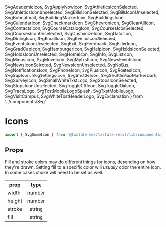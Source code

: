   SvgAcademicIcon,
  SvgApplyNowIcon,
  SvgAthleticsIconSelected,
  SvgAthleticsIconUnselected,
  SvgBillsIconSelected,
  SvgBillsIconUnselected,
  SvgBobcatmail,
  SvgBuildingMarkerIcon,
  SvgBuildingsIcon,
  SvgCalendarIcon,
  SvgCheckmarkIcon,
  SvgChevronIcon,
  SvgClearAllIcon,
  SvgContactsIcon,
  SvgCourseCatalogIcon,
  SvgCoursesIconSelected,
  SvgCoursesIconUnselected,
  SvgCustomizeIcon,
  SvgDataIcon,
  SvgDiningIcon,
  SvgEmailIcon,
  SvgEventsIconSelected,
  SvgEventsIconUnselected,
  SvgExit,
  SvgFeedback,
  SvgFilterIcon,
  SvgGradCapIcon,
  SvgHamburgerIcon,
  SvgHelpIcon,
  SvgHoldsIconSelected,
  SvgHoldsIconUnselected,
  SvgHomeIcon,
  SvgInfo,
  SvgListIcon,
  SvgMinusIcon,
  SvgMoveIcon,
  SvgMytxstIcon,
  SvgNewsEventsIcon,
  SvgNewsIconSelected,
  SvgNewsIconUnselected,
  SvgNoBus,
  SvgNotificationsIcon,
  SvgPhoneIcon,
  SvgPlusIcon,
  SvgRoutesIcon,
  SvgSapIcon,
  SvgSettingsIcon,
  SvgShuttleIcon,
  SvgShuttleMapMarkerDark,
  SvgSurveyIcon,
  SvgSmallWhiteTxstLogo,
  SvgStopsIconSelected,
  SvgStopsIconUnselected,
  SvgToggleOffIcon,
  SvgToggleOnIcon,
  SvgTracsLogo,
  SvgTxstMobileLogoSplash,
  SvgTxstMobileLogo,
  SvgVisitCampus,
  SvgWhiteTxstHeaderLogo,
  SvgExclamation
} from '../components/Svg'

<Meta title="Icons|All" component={SvgHomeIcon} />

# Icons
```js
import { SvgSomeIcon } from '@txstate-mws/txstate-react/lib/components/Svg/SvgSomeIcon'
```

## Props
Fill and stroke colors may do different things for icons, depending on how they're drawn. Setting fill
to a specific color will _usually_ color the entire icon. In some cases stroke will need to be set as well.

| prop          	|    type   	|
|-----------------|:-----------:|
| width           | number   	  |
| height       	  | number 	    |
| stroke        	| string     	|
| fill 	          | string     	|

<Preview>
  <Story name='icon story'>
    <Stack>
      <Stack horizontal spacing={4} wrap>
        <SvgAcademicIcon fill='#501214' width={64} height={64} />
        <SvgApplyNowIcon fill='#501214' width={64} height={64} />
        <SvgAthleticsIconSelected fill='#501214' width={64} height={64} />
        <SvgAthleticsIconUnselected fill='#501214' width={64} height={64} />
        <SvgBillsIconSelected fill='#501214' width={64} height={64} />
        <SvgBillsIconUnselected fill='#501214' width={64} height={64} />
        <SvgBobcatmail fill='#501214' width={64} height={64} />
        <SvgBuildingMarkerIcon fill='#501214' width={64} height={64} />
        <SvgBuildingsIcon fill='#501214' width={64} height={64} />
        <SvgCalendarIcon fill='#501214' width={64} height={64} />
        <SvgCheckmarkIcon fill='#501214' width={64} height={64} />
        <SvgChevronIcon fill='#501214' width={64} height={64} />
        <SvgClearAllIcon fill='#501214' width={64} height={64} />
        <SvgContactsIcon fill='#501214' width={64} height={64} />
        <SvgCourseCatalogIcon fill='#501214' width={64} height={64} />
        <SvgCoursesIconSelected fill='#501214' width={64} height={64} />
        <SvgCoursesIconUnselected fill='#501214' width={64} height={64} />
        <SvgCustomizeIcon fill='#501214' width={64} height={64} />
        <SvgDataIcon fill='#501214' width={64} height={64} />
        <SvgDiningIcon fill='#501214' width={64} height={64} />
        <SvgEmailIcon fill='#501214' width={64} height={64} />
        <SvgEventsIconSelected fill='#501214' width={64} height={64} />
        <SvgEventsIconUnselected fill='#501214' width={64} height={64} />
        <SvgExit fill='#501214' width={64} height={64} />
        <SvgFeedback fill='#501214' width={64} height={64} />
        <SvgFilterIcon fill='#501214' width={64} height={64} />
        <SvgGradCapIcon fill='#501214' width={64} height={64} />
        <SvgHamburgerIcon fill='#501214' width={64} height={64} />
        <SvgHelpIcon fill='#501214' width={64} height={64} />
        <SvgHoldsIconSelected fill='#501214' width={64} height={64} />
        <SvgHoldsIconUnselected fill='#501214' width={64} height={64} />
        <SvgHomeIcon fill='#501214' width={64} height={64} />
        <SvgInfo fill='#501214' width={64} height={64} />
        <SvgListIcon fill='#501214' width={64} height={64} />
        <SvgMinusIcon fill='#501214' width={64} height={64} />
        <SvgMoveIcon fill='#501214' width={64} height={64} />
        <SvgMytxstIcon fill='#501214' width={64} height={64} />
        <SvgNewsEventsIcon fill='#501214' width={64} height={64} />
        <SvgNewsIconSelected fill='#501214' width={64} height={64} />
        <SvgNewsIconUnselected fill='#501214' width={64} height={64} />
        <SvgNoBus fill='#501214' width={64} height={64} />
        <SvgNotificationsIcon fill='#501214' width={64} height={64} />
        <SvgPhoneIcon fill='#501214' width={64} height={64} />
        <SvgPlusIcon fill='#501214' width={64} height={64} />
        <SvgRoutesIcon fill='#501214' width={64} height={64} />
        <SvgSapIcon fill='#501214' width={64} height={64} />
        <SvgSettingsIcon fill='#501214' width={64} height={64} />
        <SvgShuttleIcon fill='#501214' width={64} height={64} />
        <SvgShuttleMapMarkerDark fill='#501214' width={64} height={64} />
        <SvgSurveyIcon fill='#501214' width={64} height={64} />
        <SvgStopsIconSelected fill='#501214' width={64} height={64} />
        <SvgStopsIconUnselected fill='#501214' width={64} height={64} />
        <SvgToggleOffIcon fill='#501214' width={64} height={64} />
        <SvgToggleOnIcon fill='#501214' width={64} height={64} />
        <SvgTracsLogo fill='#501214' width={64} height={64} />
        <SvgVisitCampus fill='#501214' width={64} height={64} />
        <SvgExclamation fill='#501214' width={64} height={64} />
      </Stack>
      <Stack>
        <SvgTxstMobileLogo fill='#501214' width={256} height={256} />
        <SvgTxstMobileLogoSplash fill='#501214' width={256} height={256} stroke='#501214' />
        <SvgWhiteTxstHeaderLogo fill='#501214' stroke='#501214' width={256} height={256} />
        <SvgSmallWhiteTxstLogo fill='#501214' width={256} height={256} />
      </Stack>
    </Stack>
  </Story>
</Preview>
